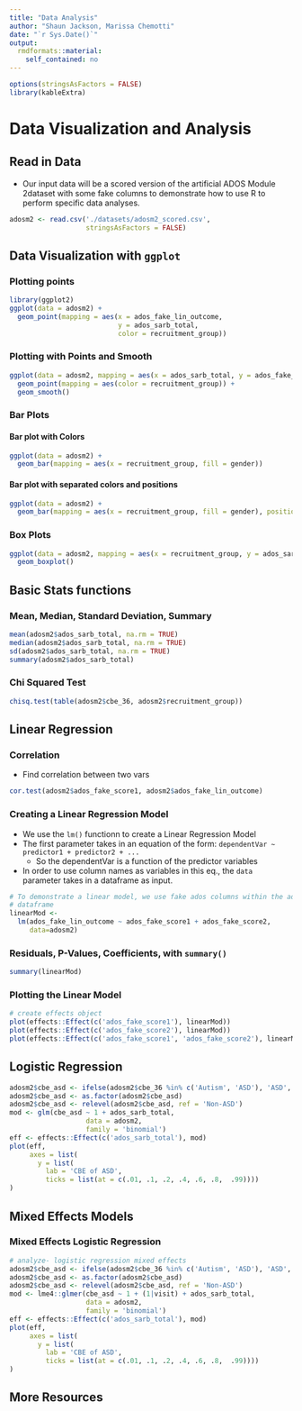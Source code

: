 ```yaml
---
title: "Data Analysis"
author: "Shaun Jackson, Marissa Chemotti"
date: "`r Sys.Date()`"
output: 
  rmdformats::material:
    self_contained: no
---
```


```r
options(stringsAsFactors = FALSE)
library(kableExtra)
```

# Data Visualization and Analysis

## Read in Data

- Our input data will be a scored version of the artificial ADOS Module 2dataset with some fake columns to demonstrate how to use R to perform specific data analyses.


```r
adosm2 <- read.csv('./datasets/adosm2_scored.csv', 
                   stringsAsFactors = FALSE)
```

## Data Visualization with `ggplot`

### Plotting points
```r
library(ggplot2)
ggplot(data = adosm2) + 
  geom_point(mapping = aes(x = ados_fake_lin_outcome, 
                           y = ados_sarb_total, 
                           color = recruitment_group))

```

### Plotting with Points and Smooth

```r
ggplot(data = adosm2, mapping = aes(x = ados_sarb_total, y = ados_fake_lin_outcome)) + 
  geom_point(mapping = aes(color = recruitment_group)) + 
  geom_smooth()
```

### Bar Plots

#### Bar plot with Colors
```r
ggplot(data = adosm2) + 
  geom_bar(mapping = aes(x = recruitment_group, fill = gender))

```

#### Bar plot with separated colors and positions
```r
ggplot(data = adosm2) + 
  geom_bar(mapping = aes(x = recruitment_group, fill = gender), position = "dodge")
```

### Box Plots

```r
ggplot(data = adosm2, mapping = aes(x = recruitment_group, y = ados_sarb_total)) +
  geom_boxplot()
```



## Basic Stats functions

### Mean, Median, Standard Deviation, Summary
```r
mean(adosm2$ados_sarb_total, na.rm = TRUE)
median(adosm2$ados_sarb_total, na.rm = TRUE)
sd(adosm2$ados_sarb_total, na.rm = TRUE)
summary(adosm2$ados_sarb_total)
```

### Chi Squared Test

```r
chisq.test(table(adosm2$cbe_36, adosm2$recruitment_group))
```

## Linear Regression

### Correlation

- Find correlation between two vars
```r
cor.test(adosm2$ados_fake_score1, adosm2$ados_fake_lin_outcome)
```

### Creating a Linear Regression Model

- We use the `lm()` functionn to create a Linear Regression Model
- The first parameter takes in an equation of the form: `dependentVar ~ predictor1 + predictor2 + ...`
    - So the dependentVar is a function of the predictor variables
- In order to use column names as variables in this eq., the `data` parameter takes in a dataframe as input.


```r
# To demonstrate a linear model, we use fake ados columns within the ados
# dataframe
linearMod <- 
  lm(ados_fake_lin_outcome ~ ados_fake_score1 + ados_fake_score2,
     data=adosm2)
```
### Residuals, P-Values, Coefficients, with `summary()`

```r
summary(linearMod)
```


### Plotting the Linear Model
```r
# create effects object
plot(effects::Effect(c('ados_fake_score1'), linearMod))
plot(effects::Effect(c('ados_fake_score2'), linearMod))
plot(effects::Effect(c('ados_fake_score1', 'ados_fake_score2'), linearMod))
```

## Logistic Regression

```r
adosm2$cbe_asd <- ifelse(adosm2$cbe_36 %in% c('Autism', 'ASD'), 'ASD', 'Non-ASD')
adosm2$cbe_asd <- as.factor(adosm2$cbe_asd)
adosm2$cbe_asd <- relevel(adosm2$cbe_asd, ref = 'Non-ASD')
mod <- glm(cbe_asd ~ 1 + ados_sarb_total,
                   data = adosm2,
                   family = 'binomial')
eff <- effects::Effect(c('ados_sarb_total'), mod)
plot(eff,
     axes = list(
       y = list(
         lab = 'CBE of ASD',
         ticks = list(at = c(.01, .1, .2, .4, .6, .8,  .99))))
)


```


## Mixed Effects Models

### Mixed Effects Logistic Regression

```r
# analyze- logistic regression mixed effects
adosm2$cbe_asd <- ifelse(adosm2$cbe_36 %in% c('Autism', 'ASD'), 'ASD', 'Non-ASD')
adosm2$cbe_asd <- as.factor(adosm2$cbe_asd)
adosm2$cbe_asd <- relevel(adosm2$cbe_asd, ref = 'Non-ASD')
mod <- lme4::glmer(cbe_asd ~ 1 + (1|visit) + ados_sarb_total,
                   data = adosm2,
                   family = 'binomial')
eff <- effects::Effect(c('ados_sarb_total'), mod)
plot(eff,
     axes = list(
       y = list(
         lab = 'CBE of ASD',
         ticks = list(at = c(.01, .1, .2, .4, .6, .8,  .99))))
)


```

## More Resources

